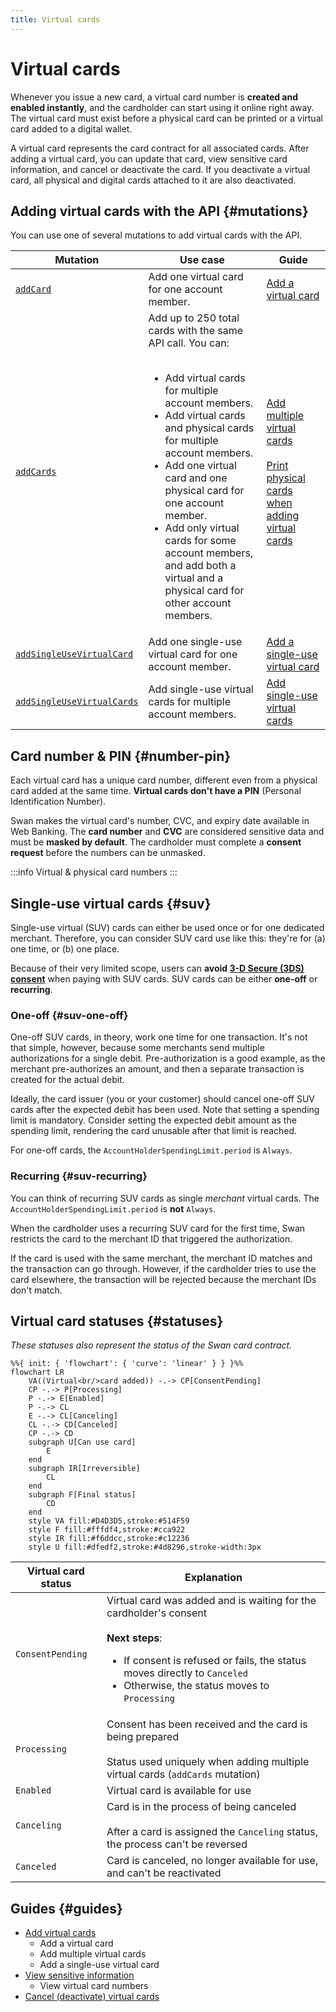 ```yaml
---
title: Virtual cards
---
```


# Virtual cards


> <VirtualCardsDefinition />

Whenever you issue a new card, a virtual card number is **created and enabled instantly**, and the cardholder can start using it online right away.
The virtual card must exist before a physical card can be printed or a virtual card added to a digital wallet.

A virtual card represents the card contract for all associated cards.
After adding a virtual card, you can update that card, view sensitive card information, and cancel or deactivate the card.
If you deactivate a virtual card, all physical and digital cards attached to it are also deactivated.

## Adding virtual cards with the API {#mutations}

You can use one of several mutations to add virtual cards with the API.

| Mutation | Use case | Guide |
| --- | --- | --- |
| [`addCard`](https://api-reference.swan.io/mutations/add-card/) | Add one virtual card for one account member. | [Add a virtual card](./guide-add.mdx#add-one) |
| [`addCards`](https://api-reference.swan.io/mutations/add-cards/) | Add up to 250 total cards with the same API call. You can:<br /><br /><ul><li>Add virtual cards for multiple account members.</li><li>Add virtual cards and physical cards for multiple account members.</li><li>Add one virtual card and one physical card for one account member.</li><li>Add only virtual cards for some account members, and add both a virtual and a physical card for other account members.</li></ul> | [Add multiple virtual cards](./guide-add.mdx#add-multiple)<br /><br />[Print physical cards when adding virtual cards](./guide-add.mdx#print-with-virtual) |
| [`addSingleUseVirtualCard`](https://api-reference.swan.io/mutations/add-single-use-virtual-card/) | Add one single-use virtual card for one account member. | [Add a single-use virtual card](./guide-add.mdx#add-suv-one) |
| [`addSingleUseVirtualCards`](https://api-reference.swan.io/mutations/add-single-use-virtual-cards/) | Add single-use virtual cards for multiple account members. | [Add single-use virtual cards](./guide-add.mdx#add-suv-multiple) |

## Card number & PIN {#number-pin}

Each virtual card has a unique card number, different even from a physical card added at the same time.
**Virtual cards don't have a PIN** (Personal Identification Number).

Swan makes the virtual card's number, CVC, and expiry date available in Web Banking.
The **card number** and **CVC** are considered sensitive data and must be **masked by default**.
The cardholder must complete a **consent request** before the numbers can be unmasked.


:::info Virtual & physical card numbers
<VirtualPhysicalCardNumbers />
:::

## Single-use virtual cards {#suv}

Single-use virtual (SUV) cards can either be used once or for one dedicated merchant.
Therefore, you can consider SUV card use like this: they're for (a) one time, or (b) one place.

Because of their very limited scope, users can **avoid [3-D Secure (3DS) consent](../../payments/cards/index.mdx#3ds)** when paying with SUV cards.
SUV cards can be either **one-off** or **recurring**.

### One-off {#suv-one-off}

One-off SUV cards, in theory, work one time for one transaction.
It's not that simple, however, because some merchants send multiple authorizations for a single debit.
Pre-authorization is a good example, as the merchant pre-authorizes an amount, and then a separate transaction is created for the actual debit.

Ideally, the card issuer (you or your customer) should cancel one-off SUV cards after the expected debit has been used.
Note that setting a spending limit is mandatory.
Consider setting the expected debit amount as the spending limit, rendering the card unusable after that limit is reached.

For one-off cards, the `AccountHolderSpendingLimit.period` is `Always`.

### Recurring {#suv-recurring}

You can think of recurring SUV cards as single *merchant* virtual cards.
The `AccountHolderSpendingLimit.period` is **not** `Always`.

When the cardholder uses a recurring SUV card for the first time, Swan restricts the card to the merchant ID that triggered the authorization.

If the card is used with the same merchant, the merchant ID matches and the transaction can go through.
However, if the cardholder tries to use the card elsewhere, the transaction will be rejected because the merchant IDs don't match.

## Virtual card statuses {#statuses}

*These statuses also represent the status of the Swan card contract.*

```mermaid
%%{ init: { 'flowchart': { 'curve': 'linear' } } }%%
flowchart LR
    VA((Virtual<br/>card added)) -.-> CP[ConsentPending]
    CP -.-> P[Processing]
    P -.-> E[Enabled]
    P -.-> CL
    E -.-> CL[Canceling]
    CL -.-> CD[Canceled]
    CP -.-> CD
    subgraph U[Can use card]
        E
    end
    subgraph IR[Irreversible]
        CL
    end
    subgraph F[Final status]
        CD
    end
    style VA fill:#D4D3D5,stroke:#514F59
    style F fill:#fffdf4,stroke:#cca922
    style IR fill:#f6ddcc,stroke:#c12236
    style U fill:#dfedf2,stroke:#4d8296,stroke-width:3px
```

| Virtual card status | Explanation |
|---|---|
| `ConsentPending` | Virtual card was added and is waiting for the cardholder's consent<br/><br/>**Next steps**:<ul><li>If consent is refused or fails, the status moves directly to `Canceled`</li><li>Otherwise, the status moves to `Processing`</li></ul> |
| `Processing` | Consent has been received and the card is being prepared<br/><br/>Status used uniquely when adding multiple virtual cards (`addCards` mutation) |
| `Enabled` | Virtual card is available for use |
| `Canceling` | Card is in the process of being canceled<br/><br/>After a card is assigned the `Canceling` status, the process can't be reversed |
| `Canceled` | Card is canceled, no longer available for use, and can't be reactivated |

## Guides {#guides}

- [Add virtual cards](./guide-add.mdx)
    - Add a virtual card
    - Add multiple virtual cards
    - Add a single-use virtual card
- [View sensitive information](./guide-view-info.mdx)
    - View virtual card numbers
- [Cancel (deactivate) virtual cards](./guide-cancel.mdx)